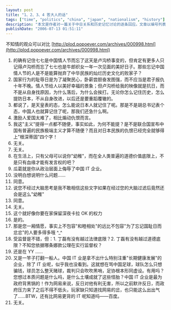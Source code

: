```yaml
---
layout: post
title: "1、2、3、4 答大人的话"
tags: ["time", "politics", "china", "japan", "nationalism", "history"]
description: "本文是作者对一篇关于中日关系和历史记忆讨论的逐条回应。文章以编号列表形式对比了七七事变和中国传统情人节的双重含义，探讨了民族记忆的复杂性。作者主张国家应该从历史教训中学习自强而非单纯煽动仇恨，批评了极端民族主义情绪，并分析了政治压力对中国 IT 企业的影响，特别是网易和百度等公司面临的两难处境。"
publishDate: "2006-07-13 01:51:11"
---
```


不知情的观众可以对比 [http://plod.popoever.com/archives/000998.html](http://plod.popoever.com/archives/000998.html)

1. 的确有记住七七是中国情人节而忘了这天是卢沟桥事变的，但肯定有更多人只记得卢沟桥而忘了七七也是牛郎织女一年一次见面的美好日子。那些忘记中国情人节的人是不是能算抛弃了中华民族的灿烂历史文化的败家子？
2. 国家行为的耻辱日是为了凝聚民心，卧薪尝胆奋发图强，而不应当是君子报仇十年不晚。情人节给人以美好幸福的景象；但卢沟桥给我的映像就是抗日，而不是从自身找原因，为什么落后，为什么会挨打。无论你怎么记住历史，怎么提防日本，不从自身改进，以后还是要重蹈覆辙的。
3. 都说了，是天皇表的态，怎么能说日本人就记住了呢。那是不是胡总书记表个态，中国人也就算记住了呢，那我们还急什么啊。
4. 激励人爱国太难了，相比煽动仇恨而言。
5. 我这"主义"提得一点都不随便，事实如此，为何不能提？是不是联合国宣布中国有普遍的民族极端主义才算不随便？而且对日本民族的仇恨已经完全就够得上"根深蒂固"四个字！
6. 无关。
7. 无关。
8. 在生活上，只有父母可以说你"幼稚"，而在全人类普遍的道德价值底限上，不是只有血缘才能有发言权的吧？
9. 瓜葛就是你从政治层面上侮辱了中国 IT 企业。
10. 没明白想说明什么问题……
11. 同意。
12. 说您不经过大脑思考是我不敢相信这些文字如果在经过您的大脑过滤后竟然还会是这么"幼稚"
13. 同意。
14. 无关。
15. 这个就好像你要在家保留深夜卡拉 OK 的权力
16. 是的。
17. 那是您一厢情愿，事实上不包容"和睦相处"的远比不包容"为了忘记国耻日而忿忿"的人要多得多哦 ^_^
18. 受监督是不错，但：1. 丁磊有没有越过法律底限？2. 丁磊有没有越过道德底限？不知您依据哪条娜款公理在实行监督权？
19. 还是在 YY ……
20. 又是一竿子打翻一船人。中国 IT 业是拿不出什么特别注重"长期健康发展"的企业，除了 IT 业呢，似乎我也没看到。这就想在骂中国足球，球队怎么只想骗钱，球员怎么整天赌球，裁判只会吹吹黑哨，足协根本形同虚设。有用吗？您想过本质问题是什么吗，是什么土壤成就了这些怪胎？中国 IT 企业是最为政府背黑锅的！作为网易来说，反日对他有利无害，所以之前默许反日，而政府压力来了之后不得不低头，玩家缺只知道找网易的岔，也只能这么出出气了……BTW，还有比网易更背的 IT 呢知道吗——百度。
21. 无关。

